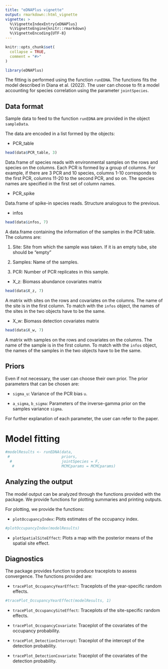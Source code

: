 ```yaml
---
title: "eDNAPlus vignette"
output: rmarkdown::html_vignette
vignette: >
  %\VignetteIndexEntry{eDNAPlus}
  %\VignetteEngine{knitr::rmarkdown}
  %\VignetteEncoding{UTF-8}
---
```


```r
knitr::opts_chunk$set(
  collapse = TRUE,
  comment = "#>"
)
```


```r
library(eDNAPlus)
```


The fitting is performed using the function `runEDNA`. The functions fits the model described in Diana et al. (2022). The user can choose to fit a model accounting for species correlation using the parameter `jointSpecies`.

## Data format

Sample data to feed to the function `runEDNA` are provided in the object `sampleData`. 


The data are encoded in a list formed by the objects:

* PCR_table

```r
head(data$PCR_table, 3)
```

Data.frame of species reads with environmental samples on the rows and species on the columns. Each PCR is formed by a group of columns. For example, if there are 3 PCR and 10 species, columns 1-10 corresponds to the first PCR, columns 11-20 to the second PCR, and so on. The species names are specified in the first set of column names.

* PCR_spike

Data.frame of spike-in species reads. Structure analogous to the previous.


* infos

```r
head(data$infos, 7)
```

A data.frame containing the information of the samples in the PCR table. The columns are:

   1. Site: Site from which the sample was taken. If it is an empty tube, site should be "empty"

   2. Samples: Name of the samples.

   3. PCR: Number of PCR replicates in this sample.


* X_z: Biomass abundance covariates matrix

```r
head(data$X_z, 7)
```

A matrix with sites on the rows and covariates on the columns. The name of the site is in the first column. To match with the `infos` object, the names of the sites in the two objects have to be the same.


* X_w: Biomass detection covariates matrix

```r
head(data$X_w, 7)
```

A matrix with samples on the rows and covariates on the columns. The name of the sample is in the first column. To match with the `infos` object, the names of the samples in the two objects have to be the same.


## Priors

Even if not necessary, the user can choose their own prior. The prior parameters that can be chosen are:

* `sigma_u`: Variance of the PCR bias `u`.

* `a_sigma`, `b_sigma`: Parameters of the inverse-gamma prior on the samples variance `sigma`.

For further explanation of each parameter, the user can refer to the paper.

# Model fitting

```r
#modelResults <- runEDNA(data,
 #                       priors,
  #                      jointSpecies = F,
   #                     MCMCparams = MCMCparams) 
```



## Analyzing the output

The model output can be analyzed through the functions provided with the package. We provide functions for plotting summaries and printing outputs.

For plotting, we provide the functions:

* `plotOccupancyIndex`: Plots estimates of the occupancy index.

```r
#plotOccupancyIndex(modelResults)
```

* `plotSpatialSiteEffect`: Plots a map with the posterior means of the spatial site effect.

## Diagnostics

The package provides function to produce traceplots to assess convergence. The functions provided are:

* `tracePlot_OccupancyYearEffect`: Traceplots of the year-specific random effects.

```r
#tracePlot_OccupancyYearEffect(modelResults, 1)
```

* `tracePlot_OccupancySiteEffect`: Traceplots of the site-specific random effects.

* `tracePlot_OccupancyCovariate`: Traceplot of the covariates of the occupancy probability.

* `tracePlot_DetectionIntercept`: Traceplot of the intercept of the detection probability.

* `tracePlot_DetectionCovariate`: Traceplot of the covariates of the detection probability.
